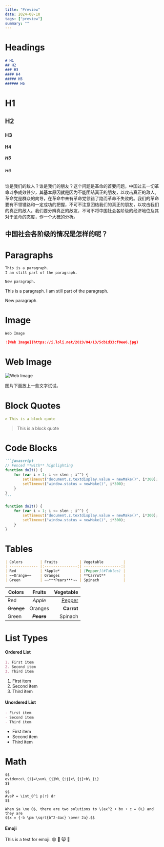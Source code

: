 ```yaml
---
title: "Preview"
date: 2024-08-10
tags: ["preview"]
summary: ""
---
```


# Headings

```markdown
# H1
## H2
### H3
#### H4
##### H5
###### H6
```

# H1

## H2

### H3

#### H4

##### H5

###### H6

谁是我们的敌人？谁是我们的朋友？这个问题是革命的首要问题。中国过去一切革命斗争成效甚少，其基本原因就是因为不能团结真正的朋友，以攻击真正的敌人。革命党是群众的向导，在革命中未有革命党领错了路而革命不失败的。我们的革命要有不领错路和一定成功的把握，不可不注意团结我们的真正的朋友，以攻击我们的真正的敌人。我们要分辨真正的敌友，不可不将中国社会各阶级的经济地位及其对于革命的态度，作一个大概的分析。

## 中国社会各阶级的情况是怎样的呢？

# Paragraphs

```markdown
This is a paragraph.
I am still part of the paragraph.

New paragraph.
```

This is a paragraph.
I am still part of the paragraph.

New paragraph.

# Image

```markdown
Web Image

![Web Image](https://i.loli.net/2019/04/13/5cb1d33cf0ee6.jpg)
```

# Web Image

![Web Image](https://i0.hdslb.com/bfs/new_dyn/e6c0c72ab9b779594a67a0a7b6e2ecda22492980.png@1052w_!web-dynamic.avif)

图片下面放上一些文字试试。

# Block Quotes

```markdown
> This is a block quote
```

> This is a block quote

# Code Blocks

``````markdown
```javascript
// Fenced **with** highlighting
function doIt() {
    for (var i = 1; i <= slen ; i^^) {
        setTimeout("document.z.textdisplay.value = newMake()", i*300);
        setTimeout("window.status = newMake()", i*300);
    }
}
```
``````

```javascript
function doIt() {
    for (var i = 1; i <= slen ; i^^) {
        setTimeout("document.z.textdisplay.value = newMake()", i*300);
        setTimeout("window.status = newMake()", i*300);
    }
}
```

# Tables

```markdown
| Colors        | Fruits          | Vegetable         |
| ------------- |:---------------:| -----------------:|
| Red           | *Apple*         | [Pepper](#Tables) |
| ~~Orange~~    | Oranges         | **Carrot**        |
| Green         | ~~***Pears***~~ | Spinach           |
```

| Colors        | Fruits          | Vegetable         |
| ------------- |:---------------:| -----------------:|
| Red           | *Apple*         | [Pepper](#Tables) |
| ~~Orange~~    | Oranges         | **Carrot**        |
| Green         | ~~***Pears***~~ | Spinach           |

# List Types

#### Ordered List

```markdown
1. First item
2. Second item
3. Third item
```

1. First item
2. Second item
3. Third item

#### Unordered List

```markdown
- First item
- Second item
- Third item
```

- First item
- Second item
- Third item

# Math

```
$$
evidence\_{i}=\sum\_{j}W\_{ij}x\_{j}+b\_{i}
$$

$$
AveP = \int_0^1 p(r) dr
$$

When $a \ne 0$, there are two solutions to \(ax^2 + bx + c = 0\) and they are
$$x = {-b \pm \sqrt{b^2-4ac} \over 2a}.$$
```
#### Emoji

This is a test for emoji.
:smile:
:see_no_evil:
:smile_cat:
:watermelon:
